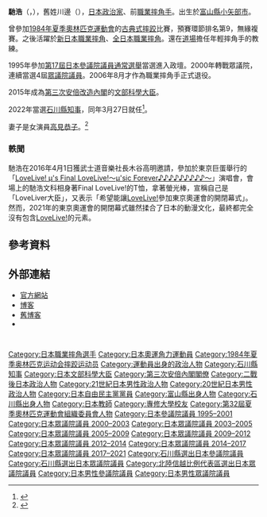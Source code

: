 {{Infobox Officeholder
| name  = 馳 浩
| original_name = 川邊 浩
| native_name_lang = 
| image = Hase271007.jpg
| imagesize = 
| country = {{JPN}}
| office = {{flagicon|Ishikawa}} 第20任民選[[石川縣知事列表|石川縣知事]]
| term_start = 2022年3月27日
| term_end = 
| predecessor = {{link-ja|谷本正憲|谷本正憲}}
| successor = 
| office2 = {{JPN}}第20任[[文部科學大臣|文部科學大臣]]
| term_start2 = 2015年10月7日
| term_end2 = 2016年8月3日
| primeminister2 = [[安倍晉三|安倍晉三]]
| predecessor2 = [[下村博文|下村博文]]
| successor2 = [[松野博一|松野博一]]
|office3      = {{JPN}}[[眾議院_(日本)|眾議院]]議員
|term_start3   = 2000年6月26日
|term_end3     = 2021年10月14日
|predecessor3   = {{link-ja|奥田建|奥田建}}
|successor3     ={{link-ja|小森卓郎|小森卓郎}}
|constituency3  = {{Plainlist|
* [[石川縣第1區|石川縣第1區]]（2000-2003）
* [[比例北陸信越區|比例北陸信越區]]（2003-2005）
* [[石川縣第1區|石川縣第1區]]（2005-2009）
* [[比例北陸信越區|比例北陸信越區]]（2009-2012）
* [[石川縣第1區|石川縣第1區]]（2012-2021）}}
|office4      = {{JPN}}[[參議院_(日本)|參議院]]議員
|term_start4   = 1995年7月23日
|term_end4     = 2000年5月12日
|predecessor4   = 
|successor4     = {{link-ja|沓掛哲男|沓掛哲男}}（補選）
|constituency4  = [[石川縣選舉區|石川縣選舉區]]
|birth_date = {{birth date and age|1961|5|5}}
|birth_place = {{JPN}}[[富山縣|富山縣]][[西礪波郡|西礪波郡]]{{link-ja|砺中町|砺中町}}<br/>（現[[小矢部市|小矢部市]]）
|native_place = 
|parents = 
|relatives = {{link-ja|維克多·古賀|ビクトル古賀}}（前妻之父）<br>[[高見順|高見順]]（岳父）<br>[[大島久滿次|大島久滿次]]（妻子的叔祖父）<br>[[永井荷風|永井荷風]]（妻子的堂叔）<br>[[野村萬齋|野村萬齋]]（妻子的堂甥）
|spouse = {{link-ja|高見恭子|高見恭子|馳恭子}}
|party = （[[無黨籍|無黨籍]]→）<br>（[[自由民主黨_(日本)|自由民主黨]]→）<br>無黨籍
|alma_mater   = [[專修大學|專修大學]]文學部
|occupation=[[教師|教師]]<br>[[職業摔角|職業摔角手]]
|website      = [http://hase-hiroshi.org/ 官方網站]
|module={{Infobox Pro Wrestler
|embed=yes
| nickname = 
| image = 
| height = {{height|m=1.83}}
| weight = {{convert|105|kg|lb}}
| group =
| trainer = [[長州力|長州力]]、{{link-ja|安達勝治|ミスター・ヒト}}
| debut = 1986年2月28日
| retired = 2006年8月27日
| titles = 
}}
}}
'''馳浩'''（{{jpn|j=馳 浩|hg=はせ ひろし|rm=Hase Hiroshi|f=y}}，{{bd|1961年|5月5日|||Hase Hiroshi}}），舊姓川邊（{{jpn|j=川辺}}），[[日本|日本]][[政治家|政治家]]、前[[職業摔角|職業摔角手]]。出生於[[富山縣|富山縣]][[小矢部市|小矢部市]]。

曾參加[[1984年夏季奧林匹克運動會|1984年夏季奧林匹克運動會]]的[[古典式摔跤|古典式摔跤]]比賽，預賽環節排名第9，無緣複賽。之後活躍於[[新日本職業摔角|新日本職業摔角]]、[[全日本職業摔角|全日本職業摔角]]。還在[[道場|道場]]擔任年輕摔角手的教練。

1995年參加[[第17屆日本參議院議員通常選舉|第17屆日本參議院議員通常選舉]]當選進入政壇。2000年轉戰眾議院，連續當選4屆[[眾議院_(日本)|眾議院議員]]。2006年8月才作為職業摔角手正式退役。

2015年成為[[第三次安倍改造內閣|第三次安倍改造內閣]]的[[文部科學大臣|文部科學大臣]]。

2022年當選[[石川縣知事|石川縣知事]]，同年3月27日就任<ref>{{Cite web|title=|url=http://www.pref.ishikawa.lg.jp/chiji/profile.html|access-date=2022-03-26|last=石川県|work=石川県|language=ja|script-title=ja:知事のホームページ - 知事のプロフィール}}</ref>。

妻子是女演員[[高見恭子|高見恭子]]。<ref>{{Cite news | url = http://www.47news.jp/feature/mamapapa/kids/201008post_48.html | script-title = ja:衆院議員の馳浩さん 国会に保育所開設の夢かなう 子育て応援社会の象徴に | newspaper = 共同通信 | date = }}</ref>

===軼聞===
馳浩在2016年4月1日獲武士道音樂社長木谷高明邀請，參加於東京巨蛋舉行的「[[LoveLive!_μ's_Final_LoveLive!〜μ'sic_Forever♪♪♪♪♪♪♪♪♪〜|LoveLive! μ's Final LoveLive!〜μ'sic Forever♪♪♪♪♪♪♪♪♪〜]]」演唱會，會場上的馳浩文科相身著Final LoveLive!的T恤，拿著螢光棒，宣稱自己是「LoveLiver大臣」，又表示「希望能讓[[LoveLive!|LoveLive!]]參加東京奧運會的開閉幕式」。然而，2021年的東京奧運會的開閉幕式雖然揉合了日本的動漫文化，最終都完全沒有包含[[LoveLive!|LoveLive!]]的元素。

== 參考資料 ==
{{Reflist}}

== 外部連結 ==
* [http://hase-hiroshi.org/ 官方網站] 
* [http://ameblo.jp/hase-hiroshi/ 博客]　
* [http://blogs.yahoo.co.jp/hase_hiroshi0505/ 舊博客] 
* {{Facebook|hiroshi.hase|馳浩}}

{{start box}}
{{s-off}}
  {{succession box 
    | title  = {{flagicon|JPN}} [[文部科學大臣|文部科學大臣]]
    | years  = 2015年—2016年
    | before = [[下村博文|下村博文]]
    | after  = [[松野博一|松野博一]]
  }}
{{end box}}
{{石川縣知事}}
{{日本都道府縣知事}}
{{文部科學大臣}}
{{第三次安倍內閣}}

{{DEFAULTSORT:Hase Hiroshi}}
[[Category:日本職業摔角選手|Category:日本職業摔角選手]]
[[Category:日本奧運角力運動員|Category:日本奧運角力運動員]]
[[Category:1984年夏季奥林匹克运动会摔跤运动员|Category:1984年夏季奥林匹克运动会摔跤运动员]]
[[Category:運動員出身的政治人物|Category:運動員出身的政治人物]]
[[Category:石川縣知事|Category:石川縣知事]]
[[Category:日本文部科學大臣|Category:日本文部科學大臣]]
[[Category:第三次安倍內閣閣僚|Category:第三次安倍內閣閣僚]]
[[Category:二戰後日本政治人物|Category:二戰後日本政治人物]]
[[Category:21世紀日本男性政治人物|Category:21世紀日本男性政治人物]]
[[Category:20世紀日本男性政治人物|Category:20世紀日本男性政治人物]]
[[Category:日本自由民主黨黨員|Category:日本自由民主黨黨員]]
[[Category:富山縣出身人物|Category:富山縣出身人物]]
[[Category:石川縣出身人物|Category:石川縣出身人物]]
[[Category:日本教師|Category:日本教師]]
[[Category:專修大學校友|Category:專修大學校友]]
[[Category:第32屆夏季奧林匹克運動會組織委員會人物|Category:第32屆夏季奧林匹克運動會組織委員會人物]]
[[Category:日本參議院議員_1995–2001|Category:日本參議院議員 1995–2001]]
[[Category:日本眾議院議員_2000–2003|Category:日本眾議院議員 2000–2003]]
[[Category:日本眾議院議員_2003–2005|Category:日本眾議院議員 2003–2005]]
[[Category:日本眾議院議員_2005–2009|Category:日本眾議院議員 2005–2009]]
[[Category:日本眾議院議員_2009–2012|Category:日本眾議院議員 2009–2012]]
[[Category:日本眾議院議員_2012–2014|Category:日本眾議院議員 2012–2014]]
[[Category:日本眾議院議員_2014–2017|Category:日本眾議院議員 2014–2017]]
[[Category:日本眾議院議員_2017–2021|Category:日本眾議院議員 2017–2021]]
[[Category:石川縣選出日本參議院議員|Category:石川縣選出日本參議院議員]]
[[Category:石川縣選出日本眾議院議員|Category:石川縣選出日本眾議院議員]]
[[Category:北陸信越比例代表區選出日本眾議院議員|Category:北陸信越比例代表區選出日本眾議院議員]]
[[Category:日本男性參議院議員|Category:日本男性參議院議員]]
[[Category:日本男性眾議院議員|Category:日本男性眾議院議員]]